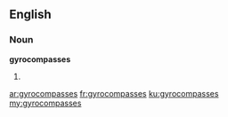==English==

===Noun===
'''gyrocompasses'''

# {{plural of|gyrocompass}}

[[ar:gyrocompasses]]
[[fr:gyrocompasses]]
[[ku:gyrocompasses]]
[[my:gyrocompasses]]